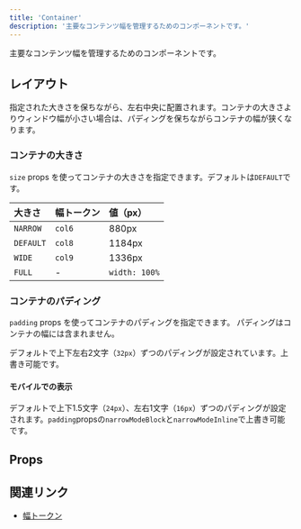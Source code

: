 ```yaml
---
title: 'Container'
description: '主要なコンテンツ幅を管理するためのコンポーネントです。'
---
```


主要なコンテンツ幅を管理するためのコンポーネントです。

<ComponentStory name="Container" />

## レイアウト

指定された大きさを保ちながら、左右中央に配置されます。コンテナの大きさよりウィンドウ幅が小さい場合は、パディングを保ちながらコンテナの幅が狭くなります。

### コンテナの大きさ

`size` props を使ってコンテナの大きさを指定できます。デフォルトは`DEFAULT`です。

大きさ | 幅トークン | 値（px）
:--- | :--- | :---
`NARROW` | `col6` | 880px
`DEFAULT` | `col8` | 1184px
`WIDE` | `col9` | 1336px
`FULL` | - | `width: 100%`

### コンテナのパディング

`padding` props を使ってコンテナのパディングを指定できます。
パディングはコンテナの幅には含まれません。

デフォルトで上下左右2文字（`32px`）ずつのパディングが設定されています。上書き可能です。

#### モバイルでの表示

デフォルトで上下1.5文字（`24px`）、左右1文字（`16px`）ずつのパディングが設定されます。`padding`propsの`narrowModeBlock`と`narrowModeInline`で上書き可能です。

## Props

<ComponentPropsTable name="Container" />

## 関連リンク

- [幅トークン](/products/design-tokens/width/)
